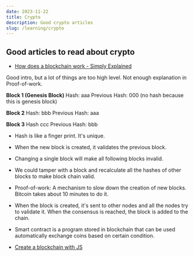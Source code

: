 ```yaml
---
date: 2023-11-22
title: Crypto
description: Good crypto articles
slug: /learning/crypto
---
```


## Good articles to read about crypto

- [How does a blockchain work - Simply Explained](https://www.youtube.com/watch?v=SSo_EIwHSd4)

Good intro, but a lot of things are too high level. Not enough explanation in Proof-of-work.

**Block 1 (Genesis Block)**
Hash: aaa
Previous Hash: 000 (no hash because this is genesis block)

**Block 2**
Hash: bbb
Previous Hash: aaa

**Block 3**
Hash ccc
Previous Hash: bbb

- Hash is like a finger print. It's unique.
- When the new block is created, it validates the previous block.
- Changing a single block will make all following blocks invalid.
- We could tamper with a block and recalculate all the hashes of other blocks to make block chain valid.
- Proof-of-work: A mechanism to slow down the creation of new blocks. Bitcoin takes about 10 minutes to do it.
- When the block is created, it's sent to other nodes and all the nodes try to validate it.
  When the consensus is reached, the block is added to the chain.
- Smart contract is a program stored in blockchain that can be used automatically exchange coins based on certain condition.

- [Create a blockchain with JS](https://www.youtube.com/watch?v=zVqczFZr124)
